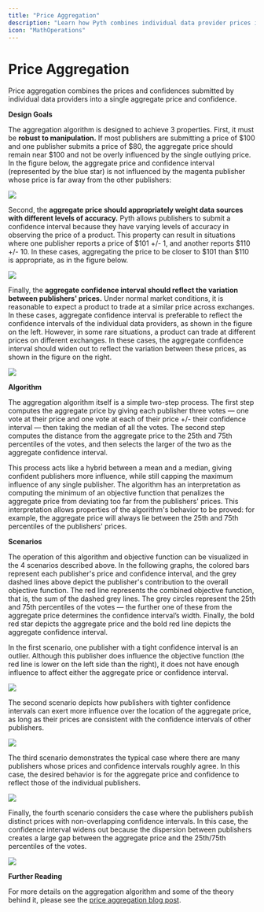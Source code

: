 ```yaml
---
title: "Price Aggregation"
description: "Learn how Pyth combines individual data provider prices into robust aggregate prices using confidence-weighted algorithms."
icon: "MathOperations"
---
```


# Price Aggregation

Price aggregation combines the prices and confidences submitted by individual data providers into a single aggregate price and confidence.

**Design Goals**

The aggregation algorithm is designed to achieve 3 properties. First, it must be **robust to manipulation.** If most publishers are submitting a price of \$100 and one publisher submits a price of \$80, the aggregate price should remain near \$100 and not be overly influenced by the single outlying price. In the figure below, the aggregate price and confidence interval (represented by the blue star) is not influenced by the magenta publisher whose price is far away from the other publishers:

![](../../../images/Price_Aggregation_1.png)

Second, the **aggregate price should appropriately weight data sources with different levels of accuracy.** Pyth allows publishers to submit a confidence interval because they have varying levels of accuracy in observing the price of a product. This property can result in situations where one publisher reports a price of \$101 +/- 1, and another reports \$110 +/- 10. In these cases, aggregating the price to be closer to \$101 than \$110 is appropriate, as in the figure below.

![](../../../images/Price_Aggregation_2.png)

Finally, the **aggregate confidence interval should reflect the variation between publishers' prices.**
Under normal market conditions, it is reasonable to expect a product to trade at a similar price across exchanges.
In these cases, aggregate confidence interval is preferable to reflect the confidence intervals of the individual data providers, as shown in the figure on the left.
However, in some rare situations, a product can trade at different prices on different exchanges.
In these cases, the aggregate confidence interval should widen out to reflect the variation between these prices, as shown in the figure on the right.

![](../../../images/Price_Aggregation_3.png)

**Algorithm**

The aggregation algorithm itself is a simple two-step process.
The first step computes the aggregate price by giving each publisher three votes — one vote at their price and one vote at each of their price +/- their confidence interval — then taking the median of all the votes.
The second step computes the distance from the aggregate price to the 25th and 75th percentiles of the votes, and then selects the larger of the two as the aggregate confidence interval.

This process acts like a hybrid between a mean and a median, giving confident publishers more influence, while still capping the maximum influence of any single publisher.
The algorithm has an interpretation as computing the minimum of an objective function that penalizes the aggregate price from deviating too far from the publishers' prices.
This interpretation allows properties of the algorithm's behavior to be proved: for example, the aggregate price will always lie between the 25th and 75th percentiles of the publishers' prices.

**Scenarios**

The operation of this algorithm and objective function can be visualized in the 4 scenarios described above.
In the following graphs, the colored bars represent each publisher's price and confidence interval, and the grey dashed lines above depict the publisher's contribution to the overall objective function.
The red line represents the combined objective function, that is, the sum of the dashed grey lines.
The grey circles represent the 25th and 75th percentiles of the votes — the further one of these from the aggregate price determines the confidence interval’s width.
Finally, the bold red star depicts the aggregate price and the bold red line depicts the aggregate confidence interval.

In the first scenario, one publisher with a tight confidence interval is an outlier.
Although this publisher does influence the objective function (the red line is lower on the left side than the right), it does not have enough influence to affect either the aggregate price or confidence interval.

![](../../../images/Price_Aggregation_4.png)

The second scenario depicts how publishers with tighter confidence intervals can exert more influence over the location of the aggregate price, as long as their prices are consistent with the confidence intervals of other publishers.

![](../../../images/Price_Aggregation_5.png)

The third scenario demonstrates the typical case where there are many publishers whose prices and confidence intervals roughly agree.
In this case, the desired behavior is for the aggregate price and confidence to reflect those of the individual publishers.

![](../../../images/Price_Aggregation_6.png)

Finally, the fourth scenario considers the case where the publishers publish distinct prices with non-overlapping confidence intervals.
In this case, the confidence interval widens out because the dispersion between publishers creates a large gap between the aggregate price and the 25th/75th percentiles of the votes.

![](../../../images/Price_Aggregation_7.png)

**Further Reading**

For more details on the aggregation algorithm and some of the theory behind it, please see the [price aggregation blog post](https://pythnetwork.medium.com/pyth-price-aggregation-proposal-770bfb686641).
